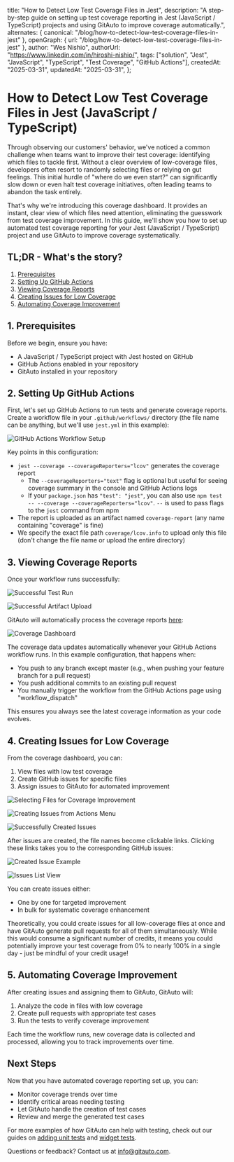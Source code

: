   title: "How to Detect Low Test Coverage Files in Jest",
  description:
    "A step-by-step guide on setting up test coverage reporting in Jest (JavaScript / TypeScript) projects and using GitAuto to improve coverage automatically.",
  alternates: { canonical: "/blog/how-to-detect-low-test-coverage-files-in-jest" },
  openGraph: { url: "/blog/how-to-detect-low-test-coverage-files-in-jest" },
  author: "Wes Nishio",
  authorUrl: "https://www.linkedin.com/in/hiroshi-nishio/",
  tags: ["solution", "Jest", "JavaScript", "TypeScript", "Test Coverage", "GitHub Actions"],
  createdAt: "2025-03-31",
  updatedAt: "2025-03-31",
};

# How to Detect Low Test Coverage Files in Jest (JavaScript / TypeScript)

Through observing our customers' behavior, we've noticed a common challenge when teams want to improve their test coverage: identifying which files to tackle first. Without a clear overview of low-coverage files, developers often resort to randomly selecting files or relying on gut feelings. This initial hurdle of "where do we even start?" can significantly slow down or even halt test coverage initiatives, often leading teams to abandon the task entirely.

That's why we're introducing this coverage dashboard. It provides an instant, clear view of which files need attention, eliminating the guesswork from test coverage improvement. In this guide, we'll show you how to set up automated test coverage reporting for your Jest (JavaScript / TypeScript) project and use GitAuto to improve coverage systematically.

## TL;DR - What's the story?

1. [Prerequisites](#1-prerequisites)
2. [Setting Up GitHub Actions](#2-setting-up-github-actions)
3. [Viewing Coverage Reports](#3-viewing-coverage-reports)
4. [Creating Issues for Low Coverage](#4-creating-issues-for-low-coverage)
5. [Automating Coverage Improvement](#5-automating-coverage-improvement)

## 1. Prerequisites

Before we begin, ensure you have:

- A JavaScript / TypeScript project with Jest hosted on GitHub
- GitHub Actions enabled in your repository
- GitAuto installed in your repository

## 2. Setting Up GitHub Actions

First, let's set up GitHub Actions to run tests and generate coverage reports. Create a workflow file in your `.github/workflows/` directory (the file name can be anything, but we'll use `jest.yml` in this example):

![GitHub Actions Workflow Setup](/blog/how-to-detect-low-test-coverage-files-in-jest/step2.png)

Key points in this configuration:

- `jest --coverage --coverageReporters="lcov"` generates the coverage report
  - The `--coverageReporters="text"` flag is optional but useful for seeing coverage summary in the console and GitHub Actions logs
  - If your `package.json` has `"test": "jest"`, you can also use `npm test -- --coverage --coverageReporters="lcov"`. `--` is used to pass flags to the `jest` command from npm
- The report is uploaded as an artifact named `coverage-report` (any name containing "coverage" is fine)
- We specify the exact file path `coverage/lcov.info` to upload only this file (don't change the file name or upload the entire directory)

## 3. Viewing Coverage Reports

Once your workflow runs successfully:

![Successful Test Run](/blog/how-to-detect-low-test-coverage-files-in-jest/step3-1.png)

![Successful Artifact Upload](/blog/how-to-detect-low-test-coverage-files-in-jest/step3-2.png)

GitAuto will automatically process the coverage reports [here](/dashboard/coverage):

![Coverage Dashboard](/blog/how-to-detect-low-test-coverage-files-in-jest/step3-3.png)

The coverage data updates automatically whenever your GitHub Actions workflow runs. In this example configuration, that happens when:

- You push to any branch except master (e.g., when pushing your feature branch for a pull request)
- You push additional commits to an existing pull request
- You manually trigger the workflow from the GitHub Actions page using "workflow_dispatch"

This ensures you always see the latest coverage information as your code evolves.

## 4. Creating Issues for Low Coverage

From the coverage dashboard, you can:

1. View files with low test coverage
2. Create GitHub issues for specific files
3. Assign issues to GitAuto for automated improvement

![Selecting Files for Coverage Improvement](/blog/how-to-detect-low-test-coverage-files-in-jest/step4-1.png)

![Creating Issues from Actions Menu](/blog/how-to-detect-low-test-coverage-files-in-jest/step4-2.png)

![Successfully Created Issues](/blog/how-to-detect-low-test-coverage-files-in-jest/step4-3.png)

After issues are created, the file names become clickable links. Clicking these links takes you to the corresponding GitHub issues:

![Created Issue Example](/blog/how-to-detect-low-test-coverage-files-in-jest/step4-4.png)

![Issues List View](/blog/how-to-detect-low-test-coverage-files-in-jest/step4-5.png)

You can create issues either:

- One by one for targeted improvement
- In bulk for systematic coverage enhancement

Theoretically, you could create issues for all low-coverage files at once and have GitAuto generate pull requests for all of them simultaneously. While this would consume a significant number of credits, it means you could potentially improve your test coverage from 0% to nearly 100% in a single day - just be mindful of your credit usage!

## 5. Automating Coverage Improvement

After creating issues and assigning them to GitAuto, GitAuto will:

1. Analyze the code in files with low coverage
2. Create pull requests with appropriate test cases
3. Run the tests to verify coverage improvement

Each time the workflow runs, new coverage data is collected and processed, allowing you to track improvements over time.

## Next Steps

Now that you have automated coverage reporting set up, you can:

- Monitor coverage trends over time
- Identify critical areas needing testing
- Let GitAuto handle the creation of test cases
- Review and merge the generated test cases

For more examples of how GitAuto can help with testing, check out our guides on [adding unit tests](/blog/add-a-unit-test) and [widget tests](/blog/how-to-add-widget-tests).

Questions or feedback? Contact us at [info@gitauto.com](mailto:info@gitauto.com).
